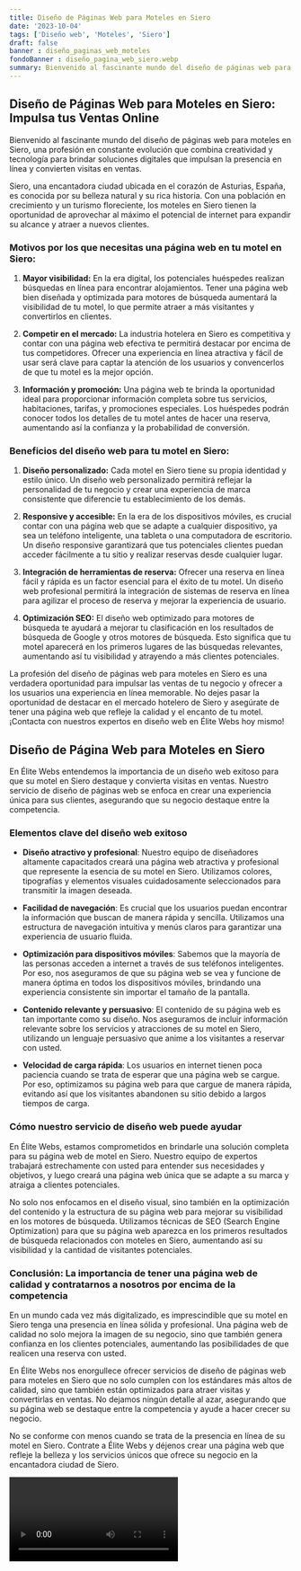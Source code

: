 ```yaml
---
title: Diseño de Páginas Web para Moteles en Siero
date: '2023-10-04'
tags: ['Diseño web', 'Moteles', 'Siero']
draft: false
banner : diseño_paginas_web_moteles
fondoBanner : diseño_pagina_web_siero.webp
summary: Bienvenido al fascinante mundo del diseño de páginas web para moteles en Siero, una profesión en constante evolución que combina creatividad y tecnología para brindar soluciones digitales que impulsan la presencia en línea y convierten visitas en ventas. 
---
```


## **Diseño de Páginas Web para Moteles en Siero: Impulsa tus Ventas Online**

Bienvenido al fascinante mundo del diseño de páginas web para moteles en Siero, una profesión en constante evolución que combina creatividad y tecnología para brindar soluciones digitales que impulsan la presencia en línea y convierten visitas en ventas. 

Siero, una encantadora ciudad ubicada en el corazón de Asturias, España, es conocida por su belleza natural y su rica historia. Con una población en crecimiento y un turismo floreciente, los moteles en Siero tienen la oportunidad de aprovechar al máximo el potencial de internet para expandir su alcance y atraer a nuevos clientes.

### **Motivos por los que necesitas una página web en tu motel en Siero:**

1. **Mayor visibilidad:** En la era digital, los potenciales huéspedes realizan búsquedas en línea para encontrar alojamientos. Tener una página web bien diseñada y optimizada para motores de búsqueda aumentará la visibilidad de tu motel, lo que permite atraer a más visitantes y convertirlos en clientes.

2. **Competir en el mercado:** La industria hotelera en Siero es competitiva y contar con una página web efectiva te permitirá destacar por encima de tus competidores. Ofrecer una experiencia en línea atractiva y fácil de usar será clave para captar la atención de los usuarios y convencerlos de que tu motel es la mejor opción.

3. **Información y promoción:** Una página web te brinda la oportunidad ideal para proporcionar información completa sobre tus servicios, habitaciones, tarifas, y promociones especiales. Los huéspedes podrán conocer todos los detalles de tu motel antes de hacer una reserva, aumentando así la confianza y la probabilidad de conversión.

### **Beneficios del diseño web para tu motel en Siero:**

1. **Diseño personalizado:** Cada motel en Siero tiene su propia identidad y estilo único. Un diseño web personalizado permitirá reflejar la personalidad de tu negocio y crear una experiencia de marca consistente que diferencie tu establecimiento de los demás.

2. **Responsive y accesible:** En la era de los dispositivos móviles, es crucial contar con una página web que se adapte a cualquier dispositivo, ya sea un teléfono inteligente, una tableta o una computadora de escritorio. Un diseño responsive garantizará que tus potenciales clientes puedan acceder fácilmente a tu sitio y realizar reservas desde cualquier lugar.

3. **Integración de herramientas de reserva:** Ofrecer una reserva en línea fácil y rápida es un factor esencial para el éxito de tu motel. Un diseño web profesional permitirá la integración de sistemas de reserva en línea para agilizar el proceso de reserva y mejorar la experiencia de usuario.

4. **Optimización SEO:** El diseño web optimizado para motores de búsqueda te ayudará a mejorar tu clasificación en los resultados de búsqueda de Google y otros motores de búsqueda. Esto significa que tu motel aparecerá en los primeros lugares de las búsquedas relevantes, aumentando así tu visibilidad y atrayendo a más clientes potenciales.

La profesión del diseño de páginas web para moteles en Siero es una verdadera oportunidad para impulsar las ventas de tu negocio y ofrecer a los usuarios una experiencia en línea memorable. No dejes pasar la oportunidad de destacar en el mercado hotelero de Siero y asegúrate de tener una página web que refleje la calidad y el encanto de tu motel. ¡Contacta con nuestros expertos en diseño web en Élite Webs hoy mismo!

<GifSeo />

<Cta />

## Diseño de Página Web para Moteles en Siero

En Élite Webs entendemos la importancia de un diseño web exitoso para que su motel en Siero destaque y convierta visitas en ventas. Nuestro servicio de diseño de páginas web se enfoca en crear una experiencia única para sus clientes, asegurando que su negocio destaque entre la competencia.

### Elementos clave del diseño web exitoso

- **Diseño atractivo y profesional**: Nuestro equipo de diseñadores altamente capacitados creará una página web atractiva y profesional que represente la esencia de su motel en Siero. Utilizamos colores, tipografías y elementos visuales cuidadosamente seleccionados para transmitir la imagen deseada.

- **Facilidad de navegación**: Es crucial que los usuarios puedan encontrar la información que buscan de manera rápida y sencilla. Utilizamos una estructura de navegación intuitiva y menús claros para garantizar una experiencia de usuario fluida.

- **Optimización para dispositivos móviles**: Sabemos que la mayoría de las personas acceden a internet a través de sus teléfonos inteligentes. Por eso, nos aseguramos de que su página web se vea y funcione de manera óptima en todos los dispositivos móviles, brindando una experiencia consistente sin importar el tamaño de la pantalla.

- **Contenido relevante y persuasivo**: El contenido de su página web es tan importante como su diseño. Nos aseguramos de incluir información relevante sobre los servicios y atracciones de su motel en Siero, utilizando un lenguaje persuasivo que anime a los visitantes a reservar con usted.

- **Velocidad de carga rápida**: Los usuarios en internet tienen poca paciencia cuando se trata de esperar que una página web se cargue. Por eso, optimizamos su página web para que cargue de manera rápida, evitando así que los visitantes abandonen su sitio debido a largos tiempos de carga.

### Cómo nuestro servicio de diseño web puede ayudar

En Élite Webs, estamos comprometidos en brindarle una solución completa para su página web de motel en Siero. Nuestro equipo de expertos trabajará estrechamente con usted para entender sus necesidades y objetivos, y luego creará una página web única que se adapte a su marca y atraiga a clientes potenciales.

No solo nos enfocamos en el diseño visual, sino también en la optimización del contenido y la estructura de su página web para mejorar su visibilidad en los motores de búsqueda. Utilizamos técnicas de SEO (Search Engine Optimization) para que su página web aparezca en los primeros resultados de búsqueda relacionados con moteles en Siero, aumentando así su visibilidad y la cantidad de visitantes potenciales.

### Conclusión: La importancia de tener una página web de calidad y contratarnos a nosotros por encima de la competencia

En un mundo cada vez más digitalizado, es imprescindible que su motel en Siero tenga una presencia en línea sólida y profesional. Una página web de calidad no solo mejora la imagen de su negocio, sino que también genera confianza en los clientes potenciales, aumentando las posibilidades de que realicen una reserva con usted.

En Élite Webs nos enorgullece ofrecer servicios de diseño de páginas web para moteles en Siero que no solo cumplen con los estándares más altos de calidad, sino que también están optimizados para atraer visitas y convertirlas en ventas. No dejamos ningún detalle al azar, asegurando que su página web se destaque entre la competencia y ayude a hacer crecer su negocio.

No se conforme con menos cuando se trata de la presencia en línea de su motel en Siero. Contrate a Élite Webs y déjenos crear una página web que refleje la belleza y los servicios únicos que ofrece su negocio en la encantadora ciudad de Siero.

<Video />

<CtaBot job='Moteles' city='Siero'/>

<Gmaps query='Siero+españa+maps' />